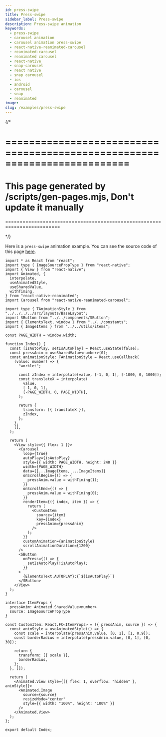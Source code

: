 ```yaml
---
id: press-swipe
title: Press-swipe
sidebar_label: Press-swipe
description: Press-swipe animation
keywords:
  - press-swipe
  - carousel animation
  - carousel animation press-swipe
  - react-native-reanimated-carousel
  - reanimated-carousel
  - reanimated carousel
  - react-native
  - snap-carousel
  - react native
  - snap carousel
  - ios
  - android
  - carousel
  - snap
  - reanimated
image:
slug: /examples/press-swipe
---
```


{/* 

=========================================================================
=========================================================================
This page generated by /scripts/gen-pages.mjs, Don't update it manually 
=========================================================================
=========================================================================

*/}

Here is a `press-swipe` animation example. You can see the source code of this page [here](https://github.com/dohooo/react-native-reanimated-carousel/blob/main/example/app/src/pages/press-swipe/index.tsx).


<Page page='press-swipe' />

```tsx copy
import * as React from "react";
import type { ImageSourcePropType } from "react-native";
import { View } from "react-native";
import Animated, {
  interpolate,
  useAnimatedStyle,
  useSharedValue,
  withTiming,
} from "react-native-reanimated";
import Carousel from "react-native-reanimated-carousel";

import type { TAnimationStyle } from "../../../../src/layouts/BaseLayout";
import SButton from "../../components/SButton";
import { ElementsText, window } from "../../constants";
import { ImageItems } from "../../utils/items";

const PAGE_WIDTH = window.width;

function Index() {
  const [isAutoPlay, setIsAutoPlay] = React.useState(false);
  const pressAnim = useSharedValue<number>(0);
  const animationStyle: TAnimationStyle = React.useCallback(
    (value: number) => {
      "worklet";

      const zIndex = interpolate(value, [-1, 0, 1], [-1000, 0, 1000]);
      const translateX = interpolate(
        value,
        [-1, 0, 1],
        [-PAGE_WIDTH, 0, PAGE_WIDTH],
      );

      return {
        transform: [{ translateX }],
        zIndex,
      };
    },
    [],
  );

  return (
    <View style={{ flex: 1 }}>
      <Carousel
        loop={true}
        autoPlay={isAutoPlay}
        style={{ width: PAGE_WIDTH, height: 240 }}
        width={PAGE_WIDTH}
        data={[...ImageItems, ...ImageItems]}
        onScrollBegin={() => {
          pressAnim.value = withTiming(1);
        }}
        onScrollEnd={() => {
          pressAnim.value = withTiming(0);
        }}
        renderItem={({ index, item }) => {
          return (
            <CustomItem
              source={item}
              key={index}
              pressAnim={pressAnim}
            />
          );
        }}
        customAnimation={animationStyle}
        scrollAnimationDuration={1200}
      />
      <SButton
        onPress={() => {
          setIsAutoPlay(!isAutoPlay);
        }}
      >
        {ElementsText.AUTOPLAY}:{`${isAutoPlay}`}
      </SButton>
    </View>
  );
}

interface ItemProps {
  pressAnim: Animated.SharedValue<number>
  source: ImageSourcePropType
}

const CustomItem: React.FC<ItemProps> = ({ pressAnim, source }) => {
  const animStyle = useAnimatedStyle(() => {
    const scale = interpolate(pressAnim.value, [0, 1], [1, 0.9]);
    const borderRadius = interpolate(pressAnim.value, [0, 1], [0, 30]);

    return {
      transform: [{ scale }],
      borderRadius,
    };
  }, []);

  return (
    <Animated.View style={[{ flex: 1, overflow: "hidden" }, animStyle]}>
      <Animated.Image
        source={source}
        resizeMode="center"
        style={{ width: "100%", height: "100%" }}
      />
    </Animated.View>
  );
};

export default Index;

```